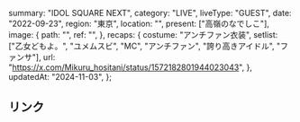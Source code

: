   summary: "IDOL SQUARE NEXT",
  category: "LIVE",
  liveType: "GUEST",
  date: "2022-09-23",
  region: "東京",
  location: "",
  present: ["高嶺のなでしこ"],
  image: {
    path: "",
    ref: "",
  },
  recaps: {
    costume: "アンチファン衣装",
    setlist: ["乙女どもよ。", "ユメムスビ", "MC", "アンチファン", "誇り高きアイドル", "ファンサ"],
    url: "https://x.com/Mikuru_hositani/status/1572182801944023043",
  },
  updatedAt: "2024-11-03",
};

## リンク
